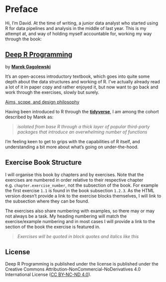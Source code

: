# Preface {.unnumbered}

Hi, I'm David. At the time of writing, a junior data analyst who started using R for data pipelines and analysis in the middle of last year. This is my attempt at, and way of holding myself accountable for, working my way through the book:

## [**Deep R Programming**](https://deepr.gagolewski.com/index.html)

by [**Marek Gagolewski**](https://www.gagolewski.com/)

It's an open-access introductory textbook, which goes into quite some depth about the data structures and working of R. I've actually already read a lot of it in paper copy and rather enjoyed it, but now want to go back and work through the exercises, slowly but surely.

[Aims, scope, and design philosophy](https://deepr.gagolewski.com/chapter/000-preface.html#aims-scope-and-design-philosophy)

Having been introduced to R through the [**tidyverse**](https://www.tidyverse.org/), I am among the cohort described by Marek as:

> *isolated from base R through a thick layer of popular third-party packages that introduce an overwhelming number of functions*

I'm feeling keen to get to grips with the capabilities of R itself, and understanding a bit more about what's going on under-the-hood.

## Exercise Book Structure

I will organise this book by chapters and by exercises. Note that the exercises are numbered in order relative to their respective chapter e.g. `chapter.exercise_number`, not the subsection of the book. For example the first exercise `1.1` is found in the book subsection `1.2.3`. As the HTML version doesn't provide a link to the exercise blocks themselves, I will link to the subsection where they can be found.

The exercises also share numbering with examples, so there may or may not always be a task. My heading numbering will match the exercise/example numbering and in most cases I will provide a link to the section of the book the exercise is featured in.

> *Exercises will be quoted in block quotes and italics like this*

## License

Deep R Programming is published under the license is published under the Creative Commons Attribution-NonCommercial-NoDerivatives 4.0 International License ([CC BY-NC-ND 4.0](https://creativecommons.org/licenses/by-nc-nd/4.0/)).